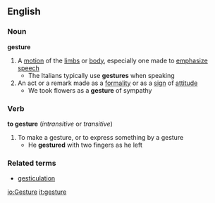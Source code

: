 ==English==
===Noun===
'''gesture'''
#A [[motion]] of the [[limb]]s or [[body]], especially one made to [[emphasize]] [[speech]]
#* The Italians typically use '''gestures''' when speaking
#An act or a remark made as a [[formality]] or as a [[sign]] of [[attitude]]
#* We took flowers as a '''gesture''' of sympathy
===Verb===
'''to gesture''' (''intransitive'' or ''transitive'')
#To make a gesture, or to express something by a gesture
#* He '''gestured''' with two fingers as he left
===Related terms===
*[[gesticulation]]

[[io:Gesture]]
[[it:gesture]]